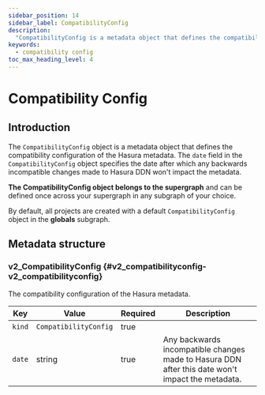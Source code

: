 ```yaml
---
sidebar_position: 14
sidebar_label: CompatibilityConfig
description:
  "CompatibilityConfig is a metadata object that defines the compatibility configuration of the Hasura metadata."
keywords:
  - compatibility config
toc_max_heading_level: 4
---
```


# Compatibility Config

## Introduction

The `CompatibilityConfig` object is a metadata object that defines the compatibility configuration of the Hasura
metadata. The `date` field in the `CompatibilityConfig` object specifies the date after which any backwards incompatible
changes made to Hasura DDN won't impact the metadata.

**The CompatibilityConfig object belongs to the supergraph** and can be defined once across your supergraph in any
subgraph of your choice.

By default, all projects are created with a default `CompatibilityConfig` object in the **globals** subgraph.

## Metadata structure


### v2_CompatibilityConfig {#v2_compatibilityconfig-v2_compatibilityconfig}

The compatibility configuration of the Hasura metadata.

| Key | Value | Required | Description |
|-----|-----|-----|-----|
| `kind` | `CompatibilityConfig` | true |  |
| `date` | string | true | Any backwards incompatible changes made to Hasura DDN after this date won't impact the metadata. |
